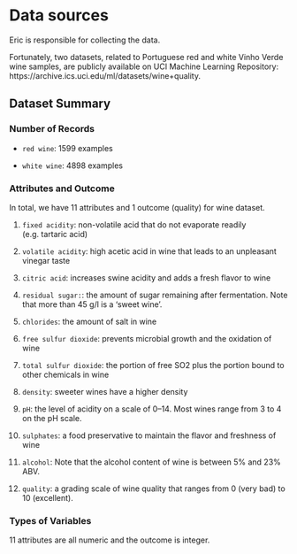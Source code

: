 # Data sources

Eric is responsible for collecting the data. 

Fortunately, two datasets, related to Portuguese red and white Vinho Verde wine samples, are publicly available on UCI
Machine Learning Repository: https://archive.ics.uci.edu/ml/datasets/wine+quality.

## Dataset Summary

### Number of Records
- `red wine`: 1599 examples

- `white wine`: 4898 examples

### Attributes and Outcome
In total, we have 11 attributes and 1 outcome (quality) for wine dataset.

1. `fixed acidity`: non-volatile acid that do not evaporate readily (e.g. tartaric acid)

2. `volatile acidity`: high acetic acid in wine that leads to an unpleasant vinegar taste

3.  `citric acid`: increases swine acidity and adds a fresh flavor to wine

4.  `residual sugar:`: the amount of sugar remaining after fermentation. Note that more than 45 g/l is a 'sweet wine'.

5.  `chlorides`: the amount of salt in wine

6.  `free sulfur dioxide`: prevents microbial growth and the oxidation of wine

7.  `total sulfur dioxide`: the portion of free SO2 plus the portion bound to other chemicals in wine

8.  `density`: sweeter wines have a higher density

9.  `pH`: the level of acidity on a scale of 0–14. Most wines range from 3 to 4 on the pH scale.

10. `sulphates`: a food preservative to maintain the flavor and freshness of wine

11. `alcohol`: Note that the alcohol content of wine is between 5% and 23% ABV.

12. `quality`: a grading scale of wine quality that ranges from 0 (very bad) to 10 (excellent).

### Types of Variables 
11 attributes are all numeric and the outcome is integer.
